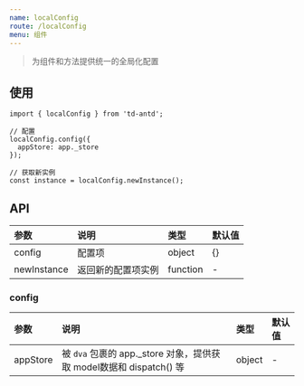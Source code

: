 ```yaml
---
name: localConfig
route: /localConfig
menu: 组件
---
```


> 为组件和方法提供统一的全局化配置

## 使用

```
import { localConfig } from 'td-antd';

// 配置
localConfig.config({
  appStore: app._store
});

// 获取新实例
const instance = localConfig.newInstance();
```

## API

|参数|说明|类型|默认值|
|:--|:--|:--|:--|
|config|配置项|object|{}|
|newInstance|返回新的配置项实例|function|-|

### config

|参数|说明|类型|默认值|
|:--|:--|:--|:--|
|appStore|被 `dva` 包裹的 app._store 对象，提供获取 model数据和 dispatch() 等|object|-|